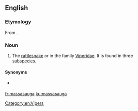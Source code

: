==English==
{{wikipedia}}

===Etymology===
From {{etyl|oj|en}} {{m|oj|massasauga||great river mouth|sc=Latn}}.

===Noun===
{{en-noun}}

# The [[rattlesnake]] {{taxlink|Crotalus catenatus|species|noshow=1}} or {{taxlink|Sistrurus catenatus|species|noshow=1}} in the family [[Viperidae]]. It is found in three [[subspecies]].

====Synonyms====
* {{sense|rattlesnake}} {{taxlink|Caudisona|genus|noshow=1}} {{vern|black rattlesnake}} {{q|dated}}

[[Category:en:Vipers]]

[[fr:massasauga]]
[[ku:massasauga]]
